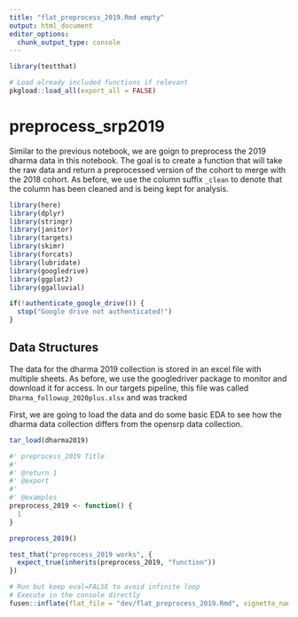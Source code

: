 ```yaml
---
title: "flat_preprocess_2019.Rmd empty"
output: html_document
editor_options: 
  chunk_output_type: console
---
```


```r
library(testthat)
```

```r
# Load already included functions if relevant
pkgload::load_all(export_all = FALSE)
```

# preprocess_srp2019

Similar to the previous notebook, we are goign to preprocess the 2019 dharma data in this notebook.
The goal is to create a function that will take the raw data and return a preprocessed version of the cohort
to merge with the 2018 cohort. As before, we use the column suffix `_clean`
to denote that the column has been cleaned and is being kept for analysis.

```r
library(here)
library(dplyr)
library(stringr)
library(janitor)
library(targets)
library(skimr)
library(forcats)
library(lubridate)
library(googledrive)
library(ggplot2)
library(ggalluvial)

if(!authenticate_google_drive()) {
  stop("Google drive not authenticated!")
}
```

## Data Structures

The data for the dharma 2019 collection is stored in an excel file with multiple sheets. As before,
we use the googledriver package to monitor and download it for access. In our targets pipeline,
this file was called `Dharma_followup_2020plus.xlsx` and was tracked 

First, we are going to load the data and do some basic EDA to see how the dharma data collection differs from
the opensrp data collection.

```r
tar_load(dharma2019)
```


```r
#' preprocess_2019 Title
#'
#' @return 1
#' @export
#'
#' @examples
preprocess_2019 <- function() {
  1
}
```

```r
preprocess_2019()
```

```r
test_that("preprocess_2019 works", {
  expect_true(inherits(preprocess_2019, "function"))
})
```


```r
# Run but keep eval=FALSE to avoid infinite loop
# Execute in the console directly
fusen::inflate(flat_file = "dev/flat_preprocess_2019.Rmd", vignette_name = "Go further")
```

